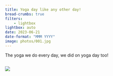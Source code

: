 ```yaml
---
title: Yoga day like any other day!
bread-crumbs: true
filters:
    - lightbox
lightbox: auto
date: 2023-06-21
date-format: "MMM YYYY"
image: photos/001.jpg
---
```


The yoga we do every day, we did on yoga day too!

::: {style="display: grid;grid-template-columns: repeat(auto-fill, minmax(250px, 1fr));grid-gap: 1em;"}


![](photos/001.jpg){group="my-gallery"}

:::
